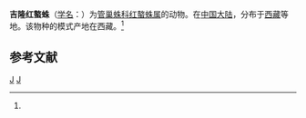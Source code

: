 {{Speciesbox
| taxon = Cheiracanthium gyirongense
| binomial_authority = (Hu et Li, 1987)<ref name='id14218'>{{cite web| url =http://www.bioinfo.cn/db05/BjdwSpecies.php?action=view&id=14218| title =吉隆红螯蛛| work =《中国动物物种编目数据库》| publisher =中国科学院微生物研究所| author =中国科学院动物研究所| accessdate =2009-04-28| deadurl =yes| archiveurl =https://web.archive.org/web/20160305070603/http://www.bioinfo.cn/db05/BjdwSpecies.php?action=view&id=14218| archivedate =2016-03-05}}</ref>
}}

'''吉隆红螯蛛'''（[[学名|学名]]：{{lang|la|''Chiracanthium gyirongense''}}）为[[管巢蛛科|管巢蛛科]][[红螯蛛属|红螯蛛属]]的动物。在[[中国大陆|中国大陆]]，分布于[[西藏|西藏]]等地。该物种的模式产地在西藏。<ref name='id14218'/>

== 参考文献 ==
{{reflist}}

{{taxonbar}}
[[Category:_1987年描述的动物|J]]
[[Category:红螯蛛属|J]]